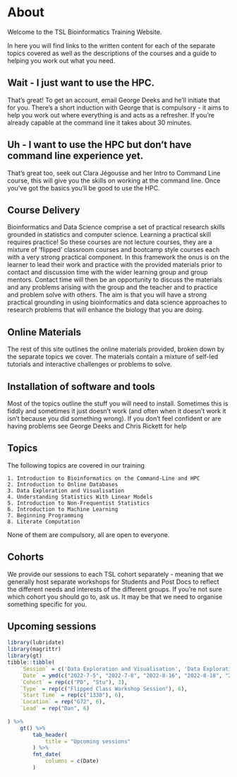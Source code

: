 # About {.unnumbered}

Welcome to the TSL Bioinformatics Training Website. 

In here you will find links to the written content for each of the separate topics covered as well as the descriptions of the courses and a guide to helping you work out what you need.


:::{.callout-important}
## Wait - I just want to use the HPC.

That's great! To get an account, email George Deeks and he'll initiate that for you. There's a short induction with George that is compulsory - it aims to help you work out where everything is and acts as a refresher. If you're already capable at the command line it takes about 30 minutes.
:::

:::{.callout-important}
## Uh - I want to use the HPC but don't have command line experience yet.

That's great too, seek out Clara Jégousse and her Intro to Command Line course, this will give you the skills on working at the command line. Once you've got the basics you'll be good to use the HPC.
:::

## Course Delivery

Bioinformatics and Data Science comprise a set of practical research skills grounded in statistics and computer science. Learning a practical skill requires practice! So these courses are not lecture courses, they are a mixture of  'flipped' classroom courses and bootcamp style courses each with a very strong practical component. 
In this framework the onus is on the learner to lead their work and practice with the provided materials prior to contact and discussion time with the wider learning group and group mentors. Contact time will then be an opportunity to discuss the materials and any problems arising with the group and the teacher and to practice and problem solve with others. The aim is that you will have a strong practical grounding in using bioinformatics and data science approaches to research problems that will enhance the biology that you are doing.  

## Online Materials

The rest of this site outlines the online materials provided, broken down by the separate topics we cover. The materials contain a mixture of self-led tutorials and interactive challenges or problems to solve.    

## Installation of software and tools

Most of the topics outline the stuff you will need to install. Sometimes this is fiddly and sometimes it just doesn't work (and often when it doesn't work it isn't because you did something wrong). If you don't feel confident or are having problems see George Deeks and Chris Rickett for help

## Topics

The following topics are covered in our training

    1. Introduction to Bioinformatics on the Command-Line and HPC
    2. Introduction to Online Databases
    3. Data Exploration and Visualisation
    4. Understanding Statistics With Linear Models
    5. Introduction to Non-Frequentist Statistics
    6. Introduction to Machine Learning
    7. Beginning Programming
    8. Literate Computation


None of them are compulsory, all are open to everyone. 

:::{.callout-note}
## Cohorts
We provide our sessions to each TSL cohort separately  - meaning that we generally host separate workshops for Students and Post Docs to reflect the different needs and interests of the different groups. If you're not sure which cohort you should go to, ask us. It may be that we need to organise something specific for you. 
:::

## Upcoming sessions

```r
library(lubridate)
library(magrittr)
library(gt)
tibble::tibble(
    `Session` = c('Data Exploration and Visualisation', 'Data Exploration and Visualisation', 'Stats with Linear Models', 'Stats with Linear Models', 'Other Topics', 'Other Topics'),
    `Date` = ymd(c("2022-7-5", "2022-7-8", "2022-8-16", "2022-8-18", "2022-9-13", "2022-9-15")),
    `Cohort` = rep(c("PD", "Stu"), 3),
    `Type` = rep(c("Flipped Class Workshop Session"), 6),
    `Start Time` = rep(c("1330"), 6),
    `Location` = rep("G72", 6),
    `Lead` = rep("Dan", 6)
    
) %>% 
    gt() %>% 
        tab_header(
            title = "Upcoming sessions"
        ) %>% 
        fmt_date(
            columns = c(Date)
        ) 
    
```


